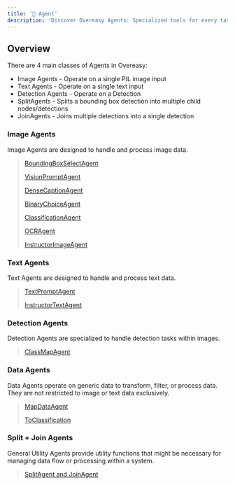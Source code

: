 ```yaml
---
title: '🤖 Agent'
description: 'Discover Overeasy Agents: Specialized tools for every task.'
---
```


## Overview

There are 4 main classes of Agents in Overeasy: 
 - Image Agents - Operate on a single PIL image input
 - Text Agents - Operate on a single text input
 - Detection Agents - Operate on a Detection
 - SplitAgents - Splits a bounding box detection into multiple child nodes/detections
 - JoinAgents - Joins multiple detections into a single detection


### Image Agents

Image Agents are designed to handle and process image data.

> [BoundingBoxSelectAgent]()
> 
> [VisionPromptAgent]()
> 
> [DenseCaptionAgent]()
> 
> [BinaryChoiceAgent]()
> 
> [ClassificationAgent]()
> 
> [OCRAgent]()
> 
> [InstructorImageAgent]()

### Text Agents

Text Agents are designed to handle and process text data.

> [TextPromptAgent]()
> 
> [InstructorTextAgent]()

### Detection Agents

Detection Agents are specialized to handle detection tasks within images.

> [ClassMapAgent]()

### Data Agents

Data Agents operate on generic data to transform, filter, or process data. They are not restricted to image or text data exclusively.

> [MapDataAgent]()
> 
> [ToClassification]()

### Split + Join Agents

General Utility Agents provide utility functions that might be necessary for managing data flow or processing within a system.

> [SplitAgent and JoinAgent]()
